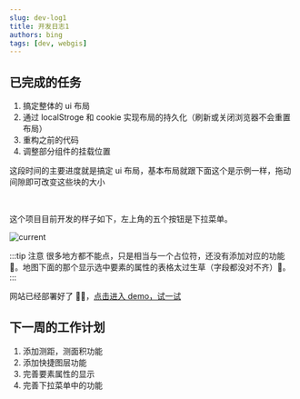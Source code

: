 ```yaml
---
slug: dev-log1
title: 开发日志1
authors: bing
tags: [dev, webgis]
---
```



## 已完成的任务

1. 搞定整体的 ui 布局
2. 通过 localStroge 和 cookie 实现布局的持久化（刷新或关闭浏览器不会重置布局）
3. 重构之前的代码
4. 调整部分组件的挂载位置

这段时间的主要进度就是搞定 ui 布局，基本布局就跟下面这个是示例一样，拖动间隙即可改变这些块的大小

<LayoutExample />
<br />

这个项目目前开发的样子如下，左上角的五个按钮是下拉菜单。

![current](../static/img/current.png)

:::tip 注意
很多地方都不能点，只是相当与一个占位符，还没有添加对应的功能 🤣。地图下面的那个显示选中要素的属性的表格太过生草（字段都没对不齐）🤣。
:::

网站已经部署好了 🥳🥳，[点击进入 demo，试一试](https://web-i5vvmbgfx-moubings-projects.vercel.app/test)

## 下一周的工作计划

1. 添加测距，测面积功能
2. 添加快捷图层功能
3. 完善要素属性的显示
4. 完善下拉菜单中的功能

